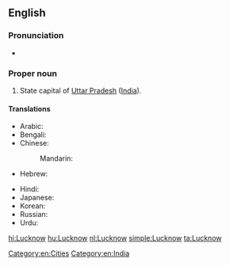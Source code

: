 ==English==
{{wikipedia}}

===Pronunciation===
* {{IPA|/ˈlʌknaʊ/|lang=en}}

===Proper noun===
{{en-proper noun}}

# State capital of [[Uttar Pradesh]] ([[India]]).

====Translations====
{{trans-top|capital of Uttar Pradesh, India}}
* Arabic: {{t-|ar|لكنو|m|tr=laknuu}}
* Bengali: {{t-|bn|লখনৌ|sc=Beng|xs=Bengali}}
* Chinese:
*: Mandarin: {{t|cmn|勒克瑙|tr=Lēikènǎo|sc=Hani}}
* Hebrew: {{t-|he|לאקנאו}}
{{trans-mid}}
* Hindi: {{t+|hi|लखनऊ|tr=Lakhna'ū|xs=Hindi}}
* Japanese: {{t-|ja|ラクナウ|tr=Rakunau}}
* Korean: {{t-|ko|러크나우|tr=Leokeunau|sc=Hang}}
* Russian: {{t-|ru|Лакхнау|m|tr=Lakxnáu}}
* Urdu: {{t-|ur|لکھنؤ|tr=Lakhna'ū|xs=Urdu}}
{{trans-bottom}}

[[Category:en:Cities]]
[[Category:en:India]]

[[hi:Lucknow]]
[[hu:Lucknow]]
[[nl:Lucknow]]
[[simple:Lucknow]]
[[ta:Lucknow]]